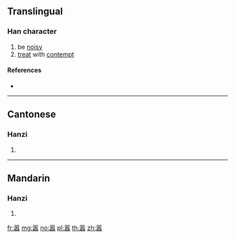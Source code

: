{{also|囂}}
==Translingual==

===Han character===
{{Han char|rn=30|rad=口|as=15|sn=18|four=|canj=RRMOR|ids=⿳吅页吅}}

# be [[noisy]]
# [[treat]] with [[contempt]]

====References====
* {{Han ref|kx=0213.171|hdz=10700.010|uh=56A3|ud=22179}}

----

==Cantonese==

===Hanzi===
{{yue-hanzi|jyut=[[hiu1]]|y=hiu1|tra=囂}}

# {{defn|lang=yue|sort=口15}}

----

==Mandarin==

===Hanzi===
{{cmn-hanzi|tra=囂|pin=[[xiāo]] ([[xiao1]])|wg=hsiao<sup>1</sup>}}

# {{defn|lang=cmn|sort=口15}}

[[fr:嚣]]
[[mg:嚣]]
[[no:嚣]]
[[pl:嚣]]
[[th:嚣]]
[[zh:嚣]]